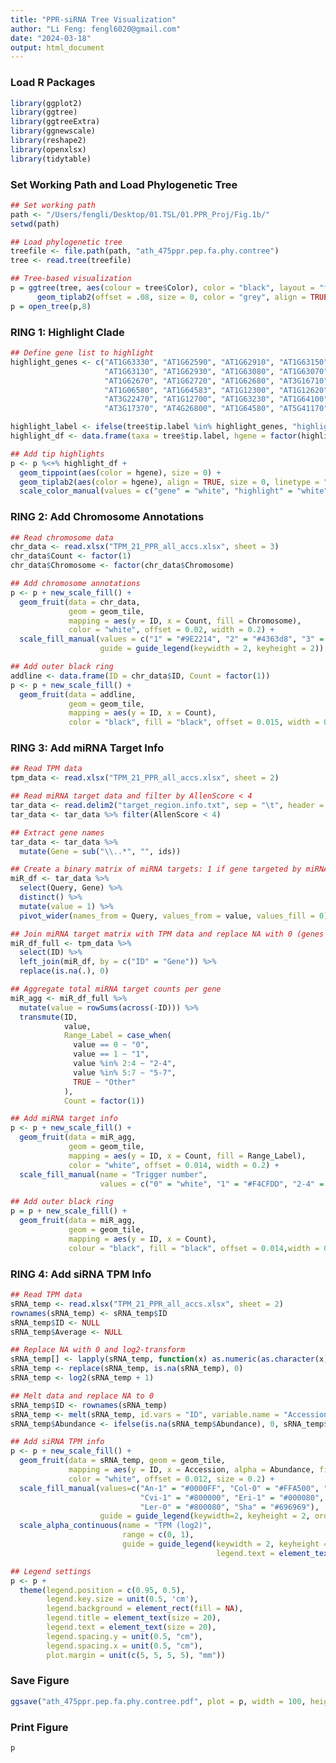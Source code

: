 ```yaml
---
title: "PPR-siRNA Tree Visualization"
author: "Li Feng: fengl6020@gmail.com"
date: "2024-03-18"
output: html_document
---
```

    
### Load R Packages

```r
library(ggplot2)
library(ggtree)
library(ggtreeExtra)
library(ggnewscale)
library(reshape2)
library(openxlsx)
library(tidytable)
```

### Set Working Path and Load Phylogenetic Tree

```r

## Set working path
path <- "/Users/fengli/Desktop/01.TSL/01.PPR_Proj/Fig.1b/"
setwd(path)

## Load phylogenetic tree
treefile <- file.path(path, "ath_475ppr.pep.fa.phy.contree")
tree <- read.tree(treefile)

## Tree-based visualization
p = ggtree(tree, aes(colour = tree$Color), color = "black", layout = "fan", size = 1.5) + 
      geom_tiplab2(offset = .08, size = 0, color = "grey", align = TRUE, linetype = NA) 
p = open_tree(p,8) 

```

### RING 1: Highlight Clade

```r

## Define gene list to highlight
highlight_genes <- c("AT1G63330", "AT1G62590", "AT1G62910", "AT1G63150", "AT1G62914",
                     "AT1G63130", "AT1G62930", "AT1G63080", "AT1G63070", "AT1G63400",
                     "AT1G62670", "AT1G62720", "AT1G62680", "AT3G16710", "AT5G16640",
                     "AT1G06580", "AT1G64583", "AT1G12300", "AT1G12620", "AT1G12775",
                     "AT3G22470", "AT1G12700", "AT1G63230", "AT1G64100", "AT1G63630",
                     "AT3G17370", "AT4G26800", "AT1G64580", "AT5G41170")

highlight_label <- ifelse(tree$tip.label %in% highlight_genes, "highlight", "gene")
highlight_df <- data.frame(taxa = tree$tip.label, hgene = factor(highlight_label))

## Add tip highlights
p <- p %<+% highlight_df +
  geom_tippoint(aes(color = hgene), size = 0) +
  geom_tiplab2(aes(color = hgene), align = TRUE, size = 0, linetype = "dotted", linesize = 1.5) +
  scale_color_manual(values = c("gene" = "white", "highlight" = "white"), guide = 'none')

```

### RING 2: Add Chromosome Annotations

```r

## Read chromosome data
chr_data <- read.xlsx("TPM_21_PPR_all_accs.xlsx", sheet = 3)
chr_data$Count <- factor(1)
chr_data$Chromosome <- factor(chr_data$Chromosome)

## Add chromosome annotations
p <- p + new_scale_fill() +
  geom_fruit(data = chr_data,
             geom = geom_tile,
             mapping = aes(y = ID, x = Count, fill = Chromosome),
             color = "white", offset = 0.02, width = 0.2) +
  scale_fill_manual(values = c("1" = "#9E2214", "2" = "#4363d8", "3" = "#DA8932", "4" = "#390996", "5" = "#8EF6C4"),
                    guide = guide_legend(keywidth = 2, keyheight = 2))

## Add outer black ring
addline <- data.frame(ID = chr_data$ID, Count = factor(1))
p <- p + new_scale_fill() +
  geom_fruit(data = addline,
             geom = geom_tile,
             mapping = aes(y = ID, x = Count),
             color = "black", fill = "black", offset = 0.015, width = 0.02)

```

### RING 3: Add miRNA Target Info

```r

## Read TPM data
tpm_data <- read.xlsx("TPM_21_PPR_all_accs.xlsx", sheet = 2)

## Read miRNA target data and filter by AllenScore < 4 
tar_data <- read.delim2("target_region.info.txt", sep = "\t", header = TRUE)
tar_data <- tar_data %>% filter(AllenScore < 4)

## Extract gene names 
tar_data <- tar_data %>%
  mutate(Gene = sub("\\..*", "", ids))

## Create a binary matrix of miRNA targets: 1 if gene targeted by miRNA, else 0
miR_df <- tar_data %>%
  select(Query, Gene) %>%
  distinct() %>%
  mutate(value = 1) %>%
  pivot_wider(names_from = Query, values_from = value, values_fill = 0)

## Join miRNA target matrix with TPM data and replace NA with 0 (genes without target info)
miR_df_full <- tpm_data %>%
  select(ID) %>%
  left_join(miR_df, by = c("ID" = "Gene")) %>%
  replace(is.na(.), 0)

## Aggregate total miRNA target counts per gene
miR_agg <- miR_df_full %>%
  mutate(value = rowSums(across(-ID))) %>%
  transmute(ID,
            value,
            Range_Label = case_when(
              value == 0 ~ "0",
              value == 1 ~ "1",
              value %in% 2:4 ~ "2-4",
              value %in% 5:7 ~ "5-7",
              TRUE ~ "Other"
            ),
            Count = factor(1)) 

## Add miRNA target info
p <- p + new_scale_fill() +
  geom_fruit(data = miR_agg,
             geom = geom_tile,
             mapping = aes(y = ID, x = Count, fill = Range_Label),
             color = "white", offset = 0.014, width = 0.2) +
  scale_fill_manual(name = "Trigger number",
                    values = c("0" = "white", "1" = "#F4CFDD", "2-4" = "#E799B6", "5-7" = "#BE4F81"))

## Add outer black ring
p = p + new_scale_fill() +
  geom_fruit(data = miR_agg, 
             geom = geom_tile,
             mapping = aes(y = ID, x = Count),
             colour = "black", fill = "black", offset = 0.014,width = 0.02)

```

### RING 4: Add siRNA TPM Info

```r

## Read TPM data 
sRNA_temp <- read.xlsx("TPM_21_PPR_all_accs.xlsx", sheet = 2)
rownames(sRNA_temp) <- sRNA_temp$ID
sRNA_temp$ID <- NULL
sRNA_temp$Average <- NULL

## Replace NA with 0 and log2-transform 
sRNA_temp[] <- lapply(sRNA_temp, function(x) as.numeric(as.character(x)))
sRNA_temp <- replace(sRNA_temp, is.na(sRNA_temp), 0)
sRNA_temp <- log2(sRNA_temp + 1)

## Melt data and replace NA to 0
sRNA_temp$ID <- rownames(sRNA_temp)
sRNA_temp <- melt(sRNA_temp, id.vars = "ID", variable.name = "Accession", value.name = "Abundance")
sRNA_temp$Abundance <- ifelse(is.na(sRNA_temp$Abundance), 0, sRNA_temp$Abundance)

## Add siRNA TPM info
p <- p + new_scale_fill() +
  geom_fruit(data = sRNA_temp, geom = geom_tile,
             mapping = aes(y = ID, x = Accession, alpha = Abundance, fill = Accession),
             color = "white", offset = 0.012, size = 0.2) +
  scale_fill_manual(values=c("An-1" = "#0000FF", "Col-0" = "#FFA500", "Ct-1" = "#FF0000",
                             "Cvi-1" = "#800000", "Eri-1" = "#000080", "Kyo-1" = "#008000",
                             "Ler-0" = "#800080", "Sha" = "#696969"),
                    guide = guide_legend(keywidth=2, keyheight = 2, order = 4)) +
  scale_alpha_continuous(name = "TPM (log2)",
                         range = c(0, 1),
                         guide = guide_legend(keywidth = 2, keyheight = 2, order = 5,
                                              legend.text = element_text(size = 20)))

## Legend settings
p <- p +
  theme(legend.position = c(0.95, 0.5),
        legend.key.size = unit(0.5, 'cm'),
        legend.background = element_rect(fill = NA),
        legend.title = element_text(size = 20),
        legend.text = element_text(size = 20),
        legend.spacing.y = unit(0.5, "cm"),
        legend.spacing.x = unit(0.5, "cm"),
        plot.margin = unit(c(5, 5, 5, 5), "mm"))

```

### Save Figure

```r

ggsave("ath_475ppr.pep.fa.phy.contree.pdf", plot = p, width = 100, height = 100, units = "cm", limitsize = FALSE)

```


### Print Figure
```r
p

```
